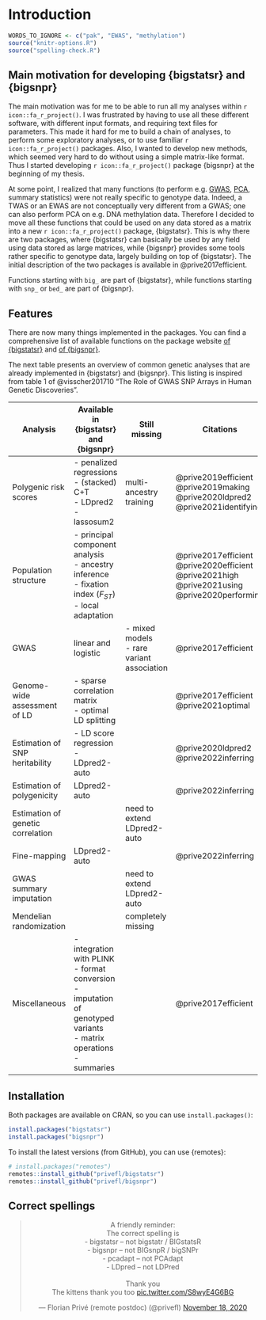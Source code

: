 # Introduction

```r
WORDS_TO_IGNORE <- c("pak", "EWAS", "methylation")
source("knitr-options.R")
source("spelling-check.R")
```

## Main motivation for developing {bigstatsr} and {bigsnpr}

The main motivation was for me to be able to run all my analyses within `r icon::fa_r_project()`.
I was frustrated by having to use all these different software, with different input formats, and requiring text files for parameters.
This made it hard for me to build a chain of analyses, to perform some exploratory analyses, or to use familiar `r icon::fa_r_project()` packages.
Also, I wanted to develop new methods, which seemed very hard to do without using a simple matrix-like format.
Thus I started developing `r icon::fa_r_project()` package {bigsnpr} at the beginning of my thesis.

At some point, I realized that many functions (to perform e.g. [GWAS](https://en.wikipedia.org/wiki/Genome-wide_association_study), [PCA](https://en.wikipedia.org/wiki/Principal_component_analysis), summary statistics) were not really specific to genotype data.
Indeed, a TWAS or an EWAS are not conceptually very different from a GWAS; one can also perform PCA on e.g. DNA methylation data.
Therefore I decided to move all these functions that could be used on any data stored as a matrix into a new `r icon::fa_r_project()` package, {bigstatsr}.
This is why there are two packages, where {bigstatsr} can basically be used by any field using data stored as large matrices, while {bigsnpr} provides some tools rather specific to genotype data, largely building on top of {bigstatsr}. The initial description of the two packages is available in @prive2017efficient.

:::: {.infobox .info}

Functions starting with `big_` are part of {bigstatsr}, while functions starting with `snp_` or `bed_` are part of {bigsnpr}.

::::

## Features

There are now many things implemented in the packages. You can find a comprehensive list of available functions on the package website [of {bigstatsr}](https://privefl.github.io/bigstatsr/reference/index.html) and [of {bigsnpr}](https://privefl.github.io/bigsnpr/reference/index.html).

The next table presents an overview of common genetic analyses that are already implemented in {bigstatsr} and {bigsnpr}. This listing is inspired from table 1 of @visscher201710 "The Role of GWAS SNP Arrays in Human Genetic Discoveries".

| Analysis                          | Available in {bigstatsr} and {bigsnpr} | Still missing               | Citations              |
|-----------------------------------|----------------------------------------|-----------------------------|----------------------------------|
| Polygenic risk scores             | - penalized regressions <br> - (stacked) C+T <br> - LDpred2 <br> - lassosum2        | multi-ancestry training          | @prive2019efficient <br> @prive2019making <br> @prive2020ldpred2 <br> @prive2021identifying  |
| Population structure              | - principal component analysis <br> - ancestry inference <br> - fixation index ($F_{ST}$) <br> - local adaptation |           | @prive2017efficient <br> @prive2020efficient <br> @prive2021high <br> @prive2021using <br> @prive2020performing |
| GWAS                              | linear and logistic                    | - mixed models <br> - rare variant association                 | @prive2017efficient |
| Genome-wide assessment of LD      | - sparse correlation matrix <br> - optimal LD splitting    |          | @prive2017efficient <br> @prive2021optimal |
| Estimation of SNP heritability    | - LD score regression <br> - LDpred2-auto        |     | @prive2020ldpred2 <br> @prive2022inferring |
| Estimation of polygenicity        | LDpred2-auto                           |      | @prive2022inferring |
| Estimation of genetic correlation |                                        | need to extend LDpred2-auto |                            |
| Fine-mapping                      | LDpred2-auto                           |      | @prive2022inferring |
| GWAS summary imputation           |                                        | need to extend LDpred2-auto |                            |
| Mendelian randomization           |                                        | completely missing          |                          |
| Miscellaneous                     | - integration with PLINK <br> - format conversion <br> - imputation of genotyped variants <br> - matrix operations <br> - summaries       |              | @prive2017efficient |


## Installation

Both packages are available on CRAN, so you can use `install.packages()`:

```r
install.packages("bigstatsr")
install.packages("bigsnpr")
```

To install the latest versions (from GitHub), you can use {remotes}:

```r
# install.packages("remotes")
remotes::install_github("privefl/bigstatsr")
remotes::install_github("privefl/bigsnpr")
```


## Correct spellings

<blockquote class="twitter-tweet" data-lang="en" align="center" width="50%"><p lang="en" dir="ltr">A friendly reminder:<br>The correct spelling is<br> - bigstatsr -- not bigstatr / BIGstatsR<br> - bigsnpr -- not BIGsnpR / bigSNPr<br> - pcadapt -- not PCAdapt<br> - LDpred -- not LDPred<br><br>Thank you<br>The kittens thank you too <a href="https://t.co/S8wyE4G6BG">pic.twitter.com/S8wyE4G6BG</a></p>&mdash; Florian Privé (remote postdoc) (@privefl) <a href="https://twitter.com/privefl/status/1329109034218237953?ref_src=twsrc%5Etfw">November 18, 2020</a></blockquote> <script async src="https://platform.twitter.com/widgets.js" charset="utf-8"></script> 

